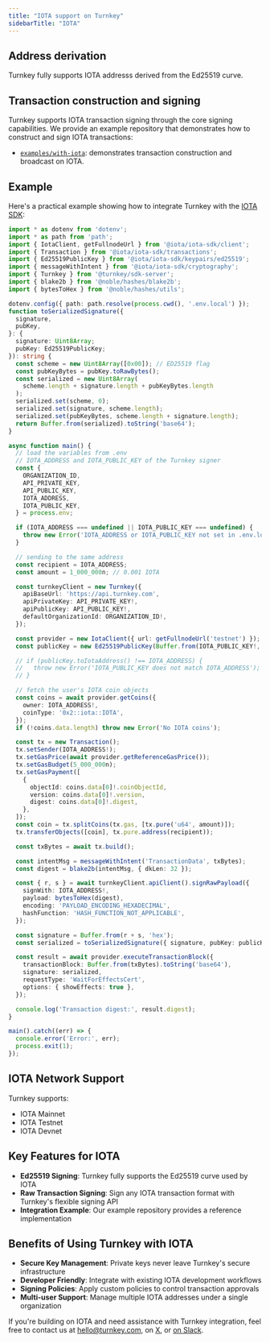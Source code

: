 ```yaml
---
title: "IOTA support on Turnkey"
sidebarTitle: "IOTA"
---
```


## Address derivation

Turnkey fully supports IOTA addresss derived from the Ed25519 curve.

## Transaction construction and signing

Turnkey supports IOTA transaction signing through the core signing capabilities. We provide an example repository that demonstrates how to construct and sign IOTA transactions:

- [`examples/with-iota`](https://github.com/tkhq/sdk/tree/main/examples/with-iota): demonstrates transaction construction and broadcast on IOTA.

## Example

Here's a practical example showing how to integrate Turnkey with the [IOTA SDK](https://docs.iota.org/developer/ts-sdk/typescript/):

```typescript expandable
import * as dotenv from 'dotenv';
import * as path from 'path';
import { IotaClient, getFullnodeUrl } from '@iota/iota-sdk/client';
import { Transaction } from '@iota/iota-sdk/transactions';
import { Ed25519PublicKey } from '@iota/iota-sdk/keypairs/ed25519';
import { messageWithIntent } from '@iota/iota-sdk/cryptography';
import { Turnkey } from '@turnkey/sdk-server';
import { blake2b } from '@noble/hashes/blake2b';
import { bytesToHex } from '@noble/hashes/utils';

dotenv.config({ path: path.resolve(process.cwd(), '.env.local') });
function toSerializedSignature({
  signature,
  pubKey,
}: {
  signature: Uint8Array;
  pubKey: Ed25519PublicKey;
}): string {
  const scheme = new Uint8Array([0x00]); // ED25519 flag
  const pubKeyBytes = pubKey.toRawBytes();
  const serialized = new Uint8Array(
    scheme.length + signature.length + pubKeyBytes.length
  );
  serialized.set(scheme, 0);
  serialized.set(signature, scheme.length);
  serialized.set(pubKeyBytes, scheme.length + signature.length);
  return Buffer.from(serialized).toString('base64');
}

async function main() {
  // load the variables from .env
  // IOTA_ADDRESS and IOTA_PUBLIC_KEY of the Turnkey signer
  const {
    ORGANIZATION_ID,
    API_PRIVATE_KEY,
    API_PUBLIC_KEY,
    IOTA_ADDRESS,
    IOTA_PUBLIC_KEY,
  } = process.env;

  if (IOTA_ADDRESS === undefined || IOTA_PUBLIC_KEY === undefined) {
    throw new Error('IOTA_ADDRESS or IOTA_PUBLIC_KEY not set in .env.local');
  }

  // sending to the same address
  const recipient = IOTA_ADDRESS;
  const amount = 1_000_000n; // 0.001 IOTA

  const turnkeyClient = new Turnkey({
    apiBaseUrl: 'https://api.turnkey.com',
    apiPrivateKey: API_PRIVATE_KEY!,
    apiPublicKey: API_PUBLIC_KEY!,
    defaultOrganizationId: ORGANIZATION_ID!,
  });

  const provider = new IotaClient({ url: getFullnodeUrl('testnet') });
  const publicKey = new Ed25519PublicKey(Buffer.from(IOTA_PUBLIC_KEY!, 'hex'));

  // if (publicKey.toIotaAddress() !== IOTA_ADDRESS) {
  //   throw new Error('IOTA_PUBLIC_KEY does not match IOTA_ADDRESS');
  // }

  // fetch the user's IOTA coin objects
  const coins = await provider.getCoins({
    owner: IOTA_ADDRESS!,
    coinType: '0x2::iota::IOTA',
  });
  if (!coins.data.length) throw new Error('No IOTA coins');

  const tx = new Transaction();
  tx.setSender(IOTA_ADDRESS!);
  tx.setGasPrice(await provider.getReferenceGasPrice());
  tx.setGasBudget(5_000_000n);
  tx.setGasPayment([
    {
      objectId: coins.data[0]!.coinObjectId,
      version: coins.data[0]!.version,
      digest: coins.data[0]!.digest,
    },
  ]);
  const coin = tx.splitCoins(tx.gas, [tx.pure('u64', amount)]);
  tx.transferObjects([coin], tx.pure.address(recipient));

  const txBytes = await tx.build();

  const intentMsg = messageWithIntent('TransactionData', txBytes);
  const digest = blake2b(intentMsg, { dkLen: 32 });

  const { r, s } = await turnkeyClient.apiClient().signRawPayload({
    signWith: IOTA_ADDRESS!,
    payload: bytesToHex(digest),
    encoding: 'PAYLOAD_ENCODING_HEXADECIMAL',
    hashFunction: 'HASH_FUNCTION_NOT_APPLICABLE',
  });

  const signature = Buffer.from(r + s, 'hex');
  const serialized = toSerializedSignature({ signature, pubKey: publicKey });

  const result = await provider.executeTransactionBlock({
    transactionBlock: Buffer.from(txBytes).toString('base64'),
    signature: serialized,
    requestType: 'WaitForEffectsCert',
    options: { showEffects: true },
  });

  console.log('Transaction digest:', result.digest);
}

main().catch((err) => {
  console.error('Error:', err);
  process.exit(1);
});
```

## IOTA Network Support

Turnkey supports:

- IOTA Mainnet
- IOTA Testnet
- IOTA Devnet

## Key Features for IOTA

- **Ed25519 Signing**: Turnkey fully supports the Ed25519 curve used by IOTA
- **Raw Transaction Signing**: Sign any IOTA transaction format with Turnkey's flexible signing API
- **Integration Example**: Our example repository provides a reference implementation

## Benefits of Using Turnkey with IOTA

- **Secure Key Management**: Private keys never leave Turnkey's secure infrastructure
- **Developer Friendly**: Integrate with existing IOTA development workflows
- **Signing Policies**: Apply custom policies to control transaction approvals
- **Multi-user Support**: Manage multiple IOTA addresses under a single organization

If you're building on IOTA and need assistance with Turnkey integration, feel free to contact us at [hello@turnkey.com](mailto:hello@turnkey.com), on [X](https://x.com/turnkeyhq/), or [on Slack](https://join.slack.com/t/clubturnkey/shared_invite/zt-3aemp2g38-zIh4V~3vNpbX5PsSmkKxcQ).

